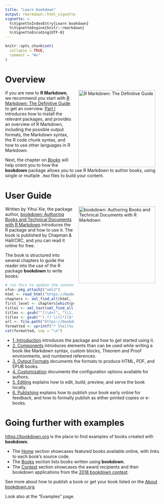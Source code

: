 ```yaml
---
title: "Learn bookdown"
output: rmarkdown::html_vignette
vignette: >
  %\VignetteIndexEntry{Learn bookdown}
  %\VignetteEngine{knitr::rmarkdown}
  %\VignetteEncoding{UTF-8}
---
```


```r
knitr::opts_chunk$set(
  collapse = TRUE,
  comment = "#>"
)
```

# Overview

<a href="https://bookdown.org/yihui/rmarkdown/books.html"><img src="https://bookdown.org/yihui/rmarkdown/images/cover.png" alt="R Markdown: The Definitive Guide" width="250" style="padding: 0 15px; float: right;"/></a>

If you are new to **R Markdown**, we recommend you start with [R Markdown: The Definitive Guide](https://bookdown.org/yihui/rmarkdown/books.html) to get an overview. [Part I](https://bookdown.org/yihui/rmarkdown/installation.html) introduces how to install the relevant packages, and provides an overview of R Markdown, including the possible output formats, the Markdown syntax, the R code chunk syntax, and how to use other languages in R Markdown.

Next, the chapter on [_Books_](https://bookdown.org/yihui/rmarkdown/books.html) will help orient you to how the **bookdown** package allows you to use R Markdown to author books, using single or multiple `.Rmd` files to build your content.


# User Guide

<a href="https://bookdown.org/yihui/bookdown/"><img src="https://bookdown.org/yihui/bookdown/images/cover.jpg" alt="bookdown: Authoring Books and Technical Documents with R Markdown" width="250" style="padding: 0 15px; float: right;"/></a>


Written by Yihui Xie, the package author, [bookdown: Authoring Books and Technical Documents with R Markdown](https://bookdown.org/yihui/bookdown/) introduces the R package and how to use it. The book is published by Chapman & Hall/CRC, and you can read it online for free.

The book is structured into several chapters to guide the reader into the use of the R package **bookdown** to write books: 

```r
# run this to update the content below
xfun::pkg_attach2("xml2")
html <- read_html("https://bookdown.org/yihui/bookdown/")
chapters <- xml_find_all(html, "//li[@class='chapter']")
first_level <- chapters[which(purrr::map_lgl(xml_attr(chapters, 'data-level'), ~ grepl('^\\d+$', .x)))]
titles <- xml_text(xml_find_all(first_level, "a"))
titles <- gsub("^(\\d+)", "\\1.", titles)
titles <- gsub("^(.*) \\([*])$", "\\1", titles)
url <- file.path("https://bookdown.org/yihui/bookdown", xml_attr(first_level, "data-path"))
formatted <- sprintf("* [%s](%s)", titles, url)
cat(formatted, sep = "\n")
```

* [1. Introduction](https://bookdown.org/yihui/bookdown/introduction.html) introduces the package and how to get started using it.
* [2. Components](https://bookdown.org/yihui/bookdown/components.html) introduces elements than can be used while writing a book like Markdown syntax, custom blocks, Theorem and Proof environments, and numbered references.
* [3. Output Formats](https://bookdown.org/yihui/bookdown/output-formats.html) documents the formats to produce HTML, PDF, and EPUB books. 
* [4. Customization](https://bookdown.org/yihui/bookdown/customization.html) documents the configuration options available for authors.
* [5. Editing](https://bookdown.org/yihui/bookdown/editing.html) explains how to edit, build, preview, and serve the book locally.
* [6. Publishing](https://bookdown.org/yihui/bookdown/publishing.html) explains how to publish your book early online for feedback, and how to formally publish as either printed copies or e-books.

# Going further with examples

<https://bookdown.org> is the place to find examples of books created with **bookdown**.

* The [Home](https://bookdown.org/home/) section showcases featured books available online, with links to each book's source code.
* The [Books](https://bookdown.org/home/archive/) section lists books written using **bookdown**.
* The [Contest](https://bookdown.org/home/contest/) section showcases the award recipients and their bookdown applications from the [2018 bookdown contest](https://blog.rstudio.com/2018/07/27/first-bookdown-contest/).

See more about how to publish a book or get your book listed on the [About bookdown.org](https://bookdown.org/home/about/). 

Look also at the "Examples" page.
